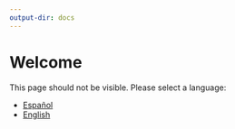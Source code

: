 ```yaml
---
output-dir: docs
---
```


# Welcome {.unnumbered}

This page should not be visible. Please select a language:

- [Español](/es/)
- [English](/en/)
